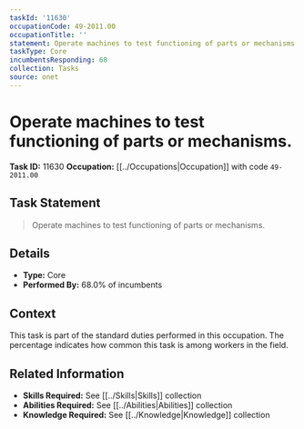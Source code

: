 ```yaml
---
taskId: '11630'
occupationCode: 49-2011.00
occupationTitle: ''
statement: Operate machines to test functioning of parts or mechanisms.
taskType: Core
incumbentsResponding: 68
collection: Tasks
source: onet
---
```

# Operate machines to test functioning of parts or mechanisms.

**Task ID:** 11630
**Occupation:** [[../Occupations|Occupation]] with code `49-2011.00`

## Task Statement

> Operate machines to test functioning of parts or mechanisms.

## Details

- **Type:** Core
- **Performed By:** 68.0% of incumbents

## Context

This task is part of the standard duties performed in this occupation. The percentage indicates how common this task is among workers in the field.

## Related Information

- **Skills Required:** See [[../Skills|Skills]] collection
- **Abilities Required:** See [[../Abilities|Abilities]] collection
- **Knowledge Required:** See [[../Knowledge|Knowledge]] collection

